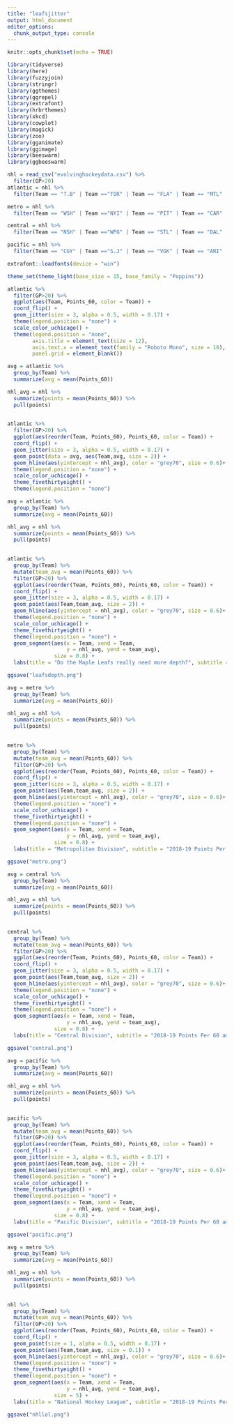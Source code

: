 ---
title: "leafsjitter"
output: html_document
editor_options: 
  chunk_output_type: console
---

```{r setup, include=FALSE}
knitr::opts_chunk$set(echo = TRUE)
```

```{r}
library(tidyverse)
library(here)
library(fuzzyjoin)
library(stringr)
library(ggthemes)
library(ggrepel)
library(extrafont)
library(hrbrthemes)
library(xkcd)
library(cowplot)
library(magick)
library(zoo)
library(gganimate)
library(ggimage)
library(beeswarm)
library(ggbeeswarm)

nhl = read_csv("evolvinghockeydata.csv") %>% 
  filter(GP>20)
atlantic = nhl %>% 
  filter(Team == "T.B" | Team =="TOR" | Team == "FLA" | Team == "MTL" | Team == "DET" | Team == "BUF"| Team == "BOS" | Team == "OTT")

metro = nhl %>% 
  filter(Team == "WSH" | Team =="NYI" | Team == "PIT" | Team == "CAR" | Team == "CBJ" | Team == "PHI" | Team == "NYR" | Team == "N.J")

central = nhl %>% 
  filter(Team == "NSH" | Team =="WPG" | Team == "STL" | Team == "DAL" | Team == "COL" | Team == "CHI" | Team == "MIN")

pacific = nhl %>% 
  filter(Team == "CGY" | Team =="S.J" | Team == "VGK" | Team == "ARI" | Team == "VAN" | Team == "ANA" | Team == "EDM" | Team == "L.A")

```

```{r}
extrafont::loadfonts(device = "win")

theme_set(theme_light(base_size = 15, base_family = "Poppins"))

atlantic %>% 
  filter(GP>20) %>% 
  ggplot(aes(Team, Points_60, color = Team)) +
  coord_flip() +
  geom_jitter(size = 3, alpha = 0.5, width = 0.17) +
  theme(legend.position = "none") +
  scale_color_uchicago() +
  theme(legend.position = "none",
        axis.title = element_text(size = 12),
        axis.text.x = element_text(family = "Roboto Mono", size = 10),
        panel.grid = element_blank())

```
```{r}
avg = atlantic %>% 
  group_by(Team) %>% 
  summarize(avg = mean(Points_60))

nhl_avg = nhl %>% 
  summarize(points = mean(Points_60)) %>% 
  pull(points)
  

atlantic %>% 
  filter(GP>20) %>% 
  ggplot(aes(reorder(Team, Points_60), Points_60, color = Team)) +
  coord_flip() +
  geom_jitter(size = 3, alpha = 0.5, width = 0.17) +
  geom_point(data = avg, aes(Team,avg, size = 2)) +
  geom_hline(aes(yintercept = nhl_avg), color = "grey70", size = 0.6)+
  theme(legend.position = "none") +
  scale_color_uchicago() +
  theme_fivethirtyeight() +
  theme(legend.position = "none")
```
```{r}
avg = atlantic %>% 
  group_by(Team) %>% 
  summarize(avg = mean(Points_60))

nhl_avg = nhl %>% 
  summarize(points = mean(Points_60)) %>% 
  pull(points)
  

atlantic %>% 
  group_by(Team) %>% 
  mutate(team_avg = mean(Points_60)) %>% 
  filter(GP>20) %>% 
  ggplot(aes(reorder(Team, Points_60), Points_60, color = Team)) +
  coord_flip() +
  geom_jitter(size = 3, alpha = 0.5, width = 0.17) +
  geom_point(aes(Team,team_avg, size = 2)) +
  geom_hline(aes(yintercept = nhl_avg), color = "grey70", size = 0.6)+
  theme(legend.position = "none") +
  scale_color_uchicago() +
  theme_fivethirtyeight() +
  theme(legend.position = "none") +
  geom_segment(aes(x = Team, xend = Team,
                   y = nhl_avg, yend = team_avg),
               size = 0.8) +
  labs(title = "Do the Maple Leafs really need more depth?", subtitle = "2018-19 Points Per 60 among forwards with GP>20", x="", y= "Points Per 60 minutes")

ggsave("leafsdepth.png")
```
```{r}
avg = metro %>% 
  group_by(Team) %>% 
  summarize(avg = mean(Points_60))

nhl_avg = nhl %>% 
  summarize(points = mean(Points_60)) %>% 
  pull(points)
  

metro %>% 
  group_by(Team) %>% 
  mutate(team_avg = mean(Points_60)) %>% 
  filter(GP>20) %>% 
  ggplot(aes(reorder(Team, Points_60), Points_60, color = Team)) +
  coord_flip() +
  geom_jitter(size = 3, alpha = 0.5, width = 0.17) +
  geom_point(aes(Team,team_avg, size = 2)) +
  geom_hline(aes(yintercept = nhl_avg), color = "grey70", size = 0.6)+
  theme(legend.position = "none") +
  scale_color_uchicago() +
  theme_fivethirtyeight() +
  theme(legend.position = "none") +
  geom_segment(aes(x = Team, xend = Team,
                   y = nhl_avg, yend = team_avg),
               size = 0.8) +
  labs(title = "Metropolitan Division", subtitle = "2018-19 Points Per 60 among forwards with GP>20", x="", y= "Points Per 60 minutes")

ggsave("metro.png")
```

```{r}
avg = central %>% 
  group_by(Team) %>% 
  summarize(avg = mean(Points_60))

nhl_avg = nhl %>% 
  summarize(points = mean(Points_60)) %>% 
  pull(points)
  

central %>% 
  group_by(Team) %>% 
  mutate(team_avg = mean(Points_60)) %>% 
  filter(GP>20) %>% 
  ggplot(aes(reorder(Team, Points_60), Points_60, color = Team)) +
  coord_flip() +
  geom_jitter(size = 3, alpha = 0.5, width = 0.17) +
  geom_point(aes(Team,team_avg, size = 2)) +
  geom_hline(aes(yintercept = nhl_avg), color = "grey70", size = 0.6)+
  theme(legend.position = "none") +
  scale_color_uchicago() +
  theme_fivethirtyeight() +
  theme(legend.position = "none") +
  geom_segment(aes(x = Team, xend = Team,
                   y = nhl_avg, yend = team_avg),
               size = 0.8) +
  labs(title = "Central Division", subtitle = "2018-19 Points Per 60 among forwards with GP>20", x="", y= "Points Per 60 minutes")

ggsave("central.png")
```

```{r}
avg = pacific %>% 
  group_by(Team) %>% 
  summarize(avg = mean(Points_60))

nhl_avg = nhl %>% 
  summarize(points = mean(Points_60)) %>% 
  pull(points)
  

pacific %>% 
  group_by(Team) %>% 
  mutate(team_avg = mean(Points_60)) %>% 
  filter(GP>20) %>% 
  ggplot(aes(reorder(Team, Points_60), Points_60, color = Team)) +
  coord_flip() +
  geom_jitter(size = 3, alpha = 0.5, width = 0.17) +
  geom_point(aes(Team,team_avg, size = 2)) +
  geom_hline(aes(yintercept = nhl_avg), color = "grey70", size = 0.6)+
  theme(legend.position = "none") +
  scale_color_uchicago() +
  theme_fivethirtyeight() +
  theme(legend.position = "none") +
  geom_segment(aes(x = Team, xend = Team,
                   y = nhl_avg, yend = team_avg),
               size = 0.8) +
  labs(title = "Pacific Division", subtitle = "2018-19 Points Per 60 among forwards with GP>20", x="", y= "Points Per 60 minutes")

ggsave("pacific.png")
```

```{r}
avg = metro %>% 
  group_by(Team) %>% 
  summarize(avg = mean(Points_60))

nhl_avg = nhl %>% 
  summarize(points = mean(Points_60)) %>% 
  pull(points)
  

nhl %>% 
  group_by(Team) %>% 
  mutate(team_avg = mean(Points_60)) %>% 
  filter(GP>20) %>% 
  ggplot(aes(reorder(Team, Points_60), Points_60, color = Team)) +
  coord_flip() +
  geom_point(size = 1, alpha = 0.5, width = 0.17) +
  geom_point(aes(Team,team_avg, size = 0.1)) +
  geom_hline(aes(yintercept = nhl_avg), color = "grey70", size = 0.6)+
  theme(legend.position = "none") +
  theme_fivethirtyeight() +
  theme(legend.position = "none") +
  geom_segment(aes(x = Team, xend = Team,
                   y = nhl_avg, yend = team_avg),
               size = 5) +
  labs(title = "National Hockey League", subtitle = "2018-19 Points Per 60 among forwards with GP>20", x="", y= "Points Per 60 minutes")

ggsave("nhllol.png")
```


